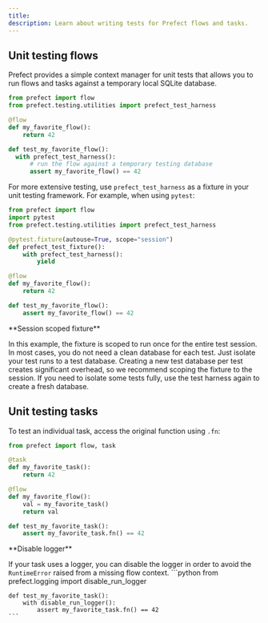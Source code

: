 ```yaml
---
title: 
description: Learn about writing tests for Prefect flows and tasks.
---
```



## Unit testing flows

Prefect provides a simple context manager for unit tests that allows you to run flows and tasks against a temporary local SQLite database.

```python
from prefect import flow
from prefect.testing.utilities import prefect_test_harness

@flow
def my_favorite_flow():
    return 42

def test_my_favorite_flow():
  with prefect_test_harness():
      # run the flow against a temporary testing database
      assert my_favorite_flow() == 42
```

For more extensive testing, use `prefect_test_harness` as a fixture in your unit testing framework. For example, when using `pytest`:

```python
from prefect import flow
import pytest
from prefect.testing.utilities import prefect_test_harness

@pytest.fixture(autouse=True, scope="session")
def prefect_test_fixture():
    with prefect_test_harness():
        yield

@flow
def my_favorite_flow():
    return 42

def test_my_favorite_flow():
    assert my_favorite_flow() == 42
```

<Note>
**Session scoped fixture**

In this example, the fixture is scoped to run once for the entire test session. In most cases, you do not need a clean database for each test. Just isolate your test runs to a test database. Creating a new test database per test creates significant overhead, so we recommend scoping the fixture to the session. If you need to isolate some tests fully, use the test harness again to create a fresh database.
</Note>
## Unit testing tasks

To test an individual task, access the original function using `.fn`:

```python
from prefect import flow, task

@task
def my_favorite_task():
    return 42

@flow
def my_favorite_flow():
    val = my_favorite_task()
    return val

def test_my_favorite_task():
    assert my_favorite_task.fn() == 42
```

<Tip>
**Disable logger**

If your task uses a logger, you can disable the logger in order to avoid the `RuntimeError` raised from a missing flow context.
    ```python
    from prefect.logging import disable_run_logger

    def test_my_favorite_task():
        with disable_run_logger():
            assert my_favorite_task.fn() == 42
    ```
</Tip>